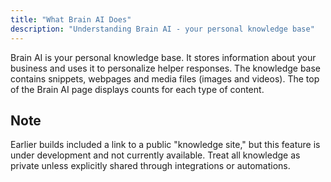 ```yaml
---
title: "What Brain AI Does"
description: "Understanding Brain AI - your personal knowledge base"
---
```



Brain AI is your personal knowledge base. It stores information about your business and uses it to personalize helper responses. The knowledge base contains snippets, webpages and media files (images and videos). The top of the Brain AI page displays counts for each type of content.

## Note

Earlier builds included a link to a public "knowledge site," but this feature is under development and not currently available. Treat all knowledge as private unless explicitly shared through integrations or automations.